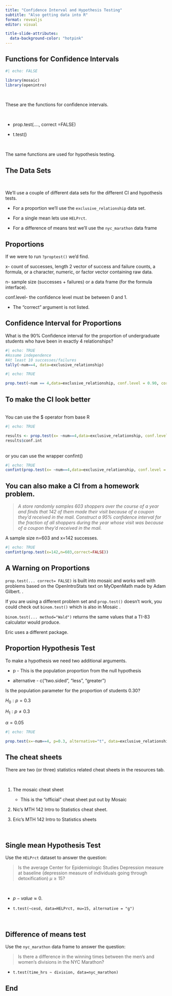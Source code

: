 ```yaml
---
title: "Confidence Interval and Hypothesis Testing"
subtitle: "Also getting data into R"
format: revealjs
editor: visual

title-slide-attributes:
  data-background-color: "hotpink"
---
```


## Functions for Confidence Intervals

```r

#| echo: FALSE

library(mosaic)
library(openintro)
```

<br>

These are the functions for confidence intervals.

<br>

-   prop.test(...., correct =FALSE)

-   t.test()

<br>

The same functions are used for hypothesis testing.

## The Data Sets

<br>

We'll use a couple of different data sets for the different CI and hypothesis tests.

-   For a proportion we'll use the `exclusive_relationship` data set.

-   For a single mean lets use `HELPrct`.

-   For a difference of means test we'll use the `nyc_marathon` data frame

## Proportions

If we were to run `?proptest()` we'd find.

x- count of successes, length 2 vector of success and failure counts, a formula, or a character, numeric, or factor vector containing raw data.

n- sample size (successes + failures) or a data frame (for the formula interface).

conf.level- the confidence level must be between 0 and 1.

::: incremental
-   The "correct" argument is not listed.
:::

## Confidence Interval for Proportions

What is the 90% Confidence interval for the proportion of undergraduate students who have been in exactly 4 relationships?

```r
#| echo: TRUE
#Assume independence
#At least 10 successes/failures
tally(~num==4, data=exclusive_relationship)
```

```r
#| echo: TRUE

prop.test(~num == 4,data=exclusive_relationship, conf.level = 0.90, correct=FALSE)

```

## To make the CI look better

<br> You can use the \$ operator from base R<br>

```r
#| echo: TRUE

results <- prop.test(x= ~num==4,data=exclusive_relationship, conf.level = 0.90, correct=FALSE)
results$conf.int
```

<br> or you can use the wrapper confint() <br>

```r
#| echo: TRUE
confint(prop.test(x= ~num==4,data=exclusive_relationship, conf.level = 0.90))
```

## You can also make a CI from a homework problem. {.smaller}

> *A store randomly samples 603 shoppers over the course of a year and finds that 142 of them made their visit because of a coupon they'd received in the mail. Construct a 95% confidence interval for the fraction of all shoppers during the year whose visit was because of a coupon they'd received in the mail.*

A sample size n=603 and x=142 successes.

```r
#| echo: TRUE
confint(prop.test(x=142,n=603,correct=FALSE))

```

## A Warning on Proportions

`prop.test(... correct= FALSE)` is built into mosaic and works well with problems based on the OpenIntroStats text on MyOpenMath made by Adam Gilbert. \n.

If you are using a different problem set and `prop.test()` doesn't work, you could check out `binom.test()` which is also in Mosaic \n.

`binom.test(... method="Wald")` returns the same values that a TI-83 calculator would produce. \n

Eric uses a different package.

## Proportion Hypothesis Test {.smaller}

To make a hypothesis we need two additional arguments. <br>

-   p - This is the population proportion from the null hypothesis

-   alternative - c("two.sided", "less", "greater")

Is the population parameter for the proportion of students 0.30?

$H_0: p= 0.3$

$H_1: p\ne 0.3$

$\alpha=0.05$

```r
#| echo: TRUE

prop.test(x=~num==4, p=0.3, alternative="t", data=exclusive_relationship, conf.level = 0.90, correct=FALSE)

```

## The cheat sheets

There are two (or three) statistics related cheat sheets in the resources tab.

<br>

1.  The mosaic cheat sheet

    -   This is the "official" cheat sheet put out by Mosaic

2.  Nic's MTH 142 Intro to Statistics cheat sheet.

3.  Eric's MTH 142 Intro to Statistics sheets

<br>

## Single mean Hypothesis Test

Use the `HELPrct` dataset to answer the question:

> Is the average Center for Epidemiologic Studies Depression measure at baseline (depression measure of individuals going through detoxification) $\mu \ge 15$?

<br>

::: incremental
-   $p-value \approx 0$.

-   `t.test(~cesd, data=HELPrct, mu=15, alternative = "g")`
:::

<br>

## Difference of means test

Use the `nyc_marathon` data frame to answer the question:

> Is there a difference in the winning times between the men's and women's divisions in the NYC Marathon?

::: incremental
-   `t.test(time_hrs ~ division, data=nyc_marathon)`


:::

## End
